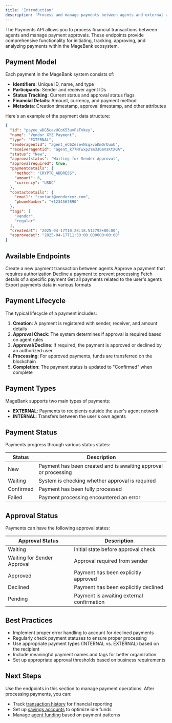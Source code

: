 ```yaml
---
title: 'Introduction'
description: 'Process and manage payments between agents and external accounts'
---
```


The Payments API allows you to process financial transactions between agents and manage payment approvals. These endpoints provide comprehensive functionality for initiating, tracking, approving, and analyzing payments within the MageBank ecosystem.

## Payment Model

Each payment in the MageBank system consists of:

- **Identifiers**: Unique ID, name, and type
- **Participants**: Sender and receiver agent IDs
- **Status Tracking**: Current status and approval status flags
- **Financial Details**: Amount, currency, and payment method
- **Metadata**: Creation timestamp, approval timestamp, and other attributes

Here's an example of the payment data structure:

```json
{
  "id": "payee_wDG5cavUCoK53uvFzTvkey",
  "name": "Vendor XYZ Payment",
  "type": "EXTERNAL",
  "senderagentid": "agent_eC6ZezevNsqxvoKmQrUuoU",
  "receiveragentid": "agent_k77NTwxp2Ym3JCmVsKtXQA",
  "status": "New",
  "approvalstatus": "Waiting for Sender Approval",
  "approvalrequired": true,
  "paymentdetails": {
    "method": "CRYPTO_ADDRESS",
    "amount": 6,
    "currency": "USDC"
  },
  "contactdetails": {
    "email": "contact@vendorxyz.com",
    "phoneNumber": "+1234567890"
  },
  "tags": [
    "vendor",
    "regular"
  ],
  "createdat": "2025-04-17T10:28:18.512792+00:00",
  "approvedat": "2025-04-17T11:30:00.000000+00:00"
}
```

## Available Endpoints

<CardGroup>
  <Card title="Register Payment" icon="plus" href="/api-reference/payments/register-payment">
    Create a new payment transaction between agents
  </Card>
  <Card title="Approve Payment" icon="check" href="/api-reference/payments/approve-payment">
    Approve a payment that requires authorization
  </Card>
  <Card title="Decline Payment" icon="xmark" href="/api-reference/payments/decline-payment">
    Decline a payment to prevent processing
  </Card>
  <Card title="Get Payment" icon="eye" href="/api-reference/payments/get-payment">
    Fetch details of a specific payment
  </Card>
  <Card title="List User Payments" icon="list" href="/api-reference/payments/get-user-payments">
    Get all payments related to the user's agents
  </Card>
  <Card title="Export Payments" icon="file-export" href="/api-reference/payments/export-payments">
    Export payments data in various formats
  </Card>
</CardGroup>

## Payment Lifecycle

The typical lifecycle of a payment includes:

1. **Creation**: A payment is registered with sender, receiver, and amount details
2. **Approval Check**: The system determines if approval is required based on agent rules
3. **Approval/Decline**: If required, the payment is approved or declined by an authorized user
4. **Processing**: For approved payments, funds are transferred on the blockchain
5. **Completion**: The payment status is updated to "Confirmed" when complete

## Payment Types

MageBank supports two main types of payments:

- **EXTERNAL**: Payments to recipients outside the user's agent network
- **INTERNAL**: Transfers between the user's own agents

## Payment Status

Payments progress through various status states:

| Status | Description |
|--------|-------------|
| New | Payment has been created and is awaiting approval or processing |
| Waiting | System is checking whether approval is required |
| Confirmed | Payment has been fully processed |
| Failed | Payment processing encountered an error |

## Approval Status

Payments can have the following approval states:

| Approval Status | Description |
|-----------------|-------------|
| Waiting | Initial state before approval check |
| Waiting for Sender Approval | Approval required from sender |
| Approved | Payment has been explicitly approved |
| Declined | Payment has been explicitly declined |
| Pending | Payment is awaiting external confirmation |

## Best Practices

- Implement proper error handling to account for declined payments
- Regularly check payment statuses to ensure proper processing
- Use appropriate payment types (INTERNAL vs. EXTERNAL) based on the recipient
- Include meaningful payment names and tags for better organization
- Set up appropriate approval thresholds based on business requirements

## Next Steps

Use the endpoints in this section to manage payment operations. After processing payments, you can:

- Track [transaction history](/api-reference/transactions/get-transaction-summary) for financial reporting
- Set up [savings accounts](/api-reference/savings/introduction) to optimize idle funds
- Manage [agent funding](/api-reference/agents/deposit) based on payment patterns